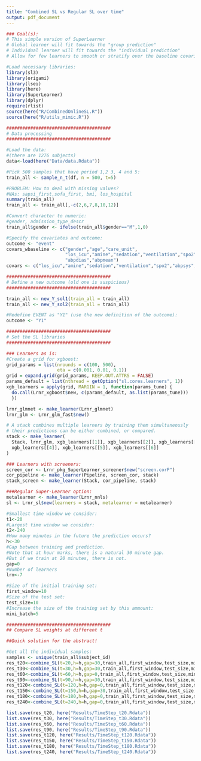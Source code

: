 ```yaml
---
title: "Combined SL vs Regular SL over time"
output: pdf_document
---
```


```r
### Goal(s):
# This simple version of SuperLearner 
# Global learner will fit towards the "group prediction"
# Individual learner will fit towards the "individual prediction"
# Allow for few learners to smooth or stratify over the baseline covariates
```

```r
#Load necessary libraries:
library(sl3)
library(origami)
library(lsei)
library(here)
library(SuperLearner)
library(dplyr)
require(rlist)
source(here("R/CombinedOnlineSL.R"))
source(here("R/utils_mimic.R"))
```

```r

#######################################
# Data processing
#######################################

#Load the data:
#(there are 1276 subjects)
data<-load(here("Data/data.Rdata"))

#Pick 500 samples that have period 1,2 3, 4 and 5:
train_all <- sample_n_t(df, n = 500, t=5)

#PROBLEM: How to deal with missing values?
#NAs: sapsi_first,sofa_first, bmi, los_hospital
summary(train_all)
train_all <- train_all[,-c(2,6,7,8,10,12)]

#Convert character to numeric:
#gender, admission_type_descr
train_all$gender <- ifelse(train_all$gender=="M",1,0)

#Specify the covariates and outcome:
outcome <- "event"
covars_wbaseline <- c("gender","age","care_unit",
                      "los_icu","amine","sedation","ventilation","spo2","abpsys",
                      "abpdias","abpmean")
covars <- c("los_icu","amine","sedation","ventilation","spo2","abpsys","abpdias","abpmean")
```

```r

#######################################
# Define a new outcome (old one is suspicious)
#######################################

train_all <- new_Y_sol1(train_all = train_all)
train_all <- new_Y_sol2(train_all = train_all)

#Redefine EVENT as "Y1" (use the new definition of the outcome):
outcome <- "Y1"
```

```r

#######################################
# Set the SL libraries
#######################################

### Learners as is:
#Create a grid for xgboost:
grid_params = list(nrounds = c(100, 500),
                   eta = c(0.001, 0.01, 0.1))
grid = expand.grid(grid_params, KEEP.OUT.ATTRS = FALSE)
params_default = list(nthread = getOption("sl.cores.learners", 1))
xgb_learners = apply(grid, MARGIN = 1, function(params_tune) {
  do.call(Lrnr_xgboost$new, c(params_default, as.list(params_tune)))
  })

lrnr_glmnet <- make_learner(Lrnr_glmnet)
lrnr_glm <- Lrnr_glm_fast$new()

# A stack combines multiple learners by training them simultaneously
# their predictions can be either combined, or compared.
stack <- make_learner(
  Stack, lrnr_glm, xgb_learners[[1]], xgb_learners[[2]], xgb_learners[[3]],
  xgb_learners[[4]], xgb_learners[[5]], xgb_learners[[6]]
)

### Learners with screeners:
screen_cor <- Lrnr_pkg_SuperLearner_screener$new("screen.corP")
cor_pipeline <- make_learner(Pipeline, screen_cor, stack)
stack_screen <- make_learner(Stack, cor_pipeline, stack)

###Regular Super-Learner option:
metalearner <- make_learner(Lrnr_nnls)
sl <- Lrnr_sl$new(learners = stack, metalearner = metalearner)

```

```r

#Smallest time window we consider:
t1<-20
#Largest time window we consider:
t2<-240
#How many minutes in the future the prediction occurs?
h<-30
#Gap between training and prediction.
#Note that at hour marks, there is a natural 30 minute gap. 
#But if we train at 20 minutes, there is not. 
gap=0
#Number of learners
lrn<-7

#Size of the initial training set:
first_window=10
#Size of the test set:
test_size=10
#Increase the size of the training set by this ammount:
mini_batch=5

#######################################
## Compare SL weights at different t

##Quick solution for the abstract!

#Get all the individual samples:
samples <- unique(train_all$subject_id)
res_t20<-combine_SL(t=20,h=h,gap=30,train_all,first_window,test_size,mini_batch)
res_t30<-combine_SL(t=30,h=h,gap=30,train_all,first_window,test_size,mini_batch)
res_t60<-combine_SL(t=60,h=h,gap=0,train_all,first_window,test_size,mini_batch)
res_t90<-combine_SL(t=90,h=h,gap=30,train_all,first_window,test_size,mini_batch)
res_t120<-combine_SL(t=120,h=h,gap=0,train_all,first_window,test_size,mini_batch)
res_t150<-combine_SL(t=150,h=h,gap=30,train_all,first_window,test_size,mini_batch)
res_t180<-combine_SL(t=180,h=h,gap=0,train_all,first_window,test_size,mini_batch)
res_t240<-combine_SL(t=240,h=h,gap=0,train_all,first_window,test_size,mini_batch)

list.save(res_t20, here("Results/TimeStep_t20.Rdata"))
list.save(res_t30, here("Results/TimeStep_t30.Rdata"))
list.save(res_t60, here("Results/TimeStep_t60.Rdata"))
list.save(res_t90, here("Results/TimeStep_t90.Rdata"))
list.save(res_t120, here("Results/TimeStep_t120.Rdata"))
list.save(res_t150, here("Results/TimeStep_t150.Rdata"))
list.save(res_t180, here("Results/TimeStep_t180.Rdata"))
list.save(res_t240, here("Results/TimeStep_t240.Rdata"))

```
